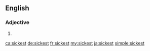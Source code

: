 ==English==

===Adjective===
{{head|en|adjective superlative form}}

# {{en-superlative of|sick}}

[[ca:sickest]]
[[de:sickest]]
[[fr:sickest]]
[[my:sickest]]
[[ja:sickest]]
[[simple:sickest]]